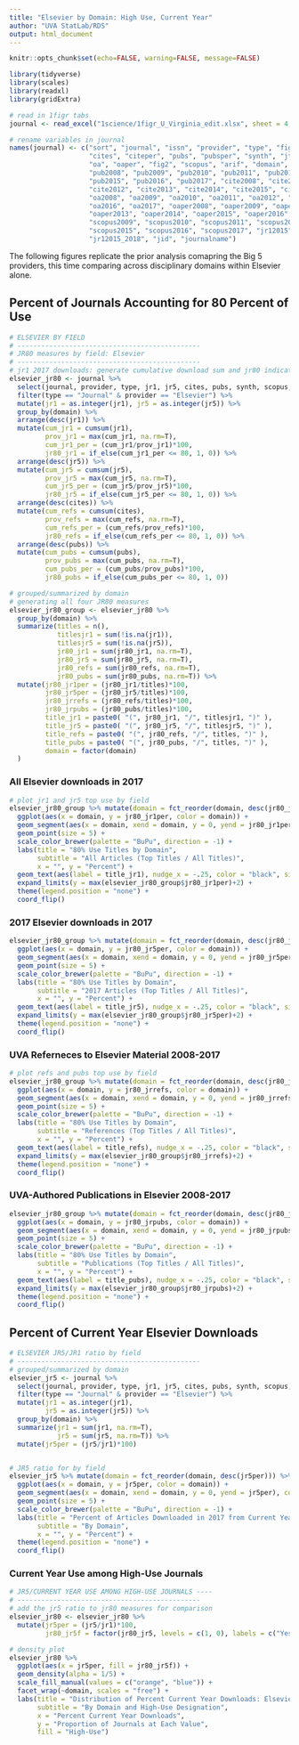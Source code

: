 ```yaml
---
title: "Elsevier by Domain: High Use, Current Year"
author: "UVA StatLab/RDS"
output: html_document
---
```


```r
knitr::opts_chunk$set(echo=FALSE, warning=FALSE, message=FALSE)
```

```r
library(tidyverse)
library(scales)
library(readxl)
library(gridExtra)

# read in 1figr tabs
journal <- read_excel("1science/1figr_U_Virginia_edit.xlsx", sheet = 4, skip = 8)

# rename variables in journal
names(journal) <- c("sort", "journal", "issn", "provider", "type", "fig1", "jr1", "jr5", "currentper",
                    "cites", "citeper", "pubs", "pubsper", "synth", "jtier", "subtier", "dupes",
                    "oa", "oaper", "fig2", "scopus", "arif", "domain", "field", "subfield", 
                    "pub2008", "pub2009", "pub2010", "pub2011", "pub2012", "pub2013", "pub2014",
                    "pub2015", "pub2016", "pub2017", "cite2008", "cite2009", "cite2010", "cite2011",
                    "cite2012", "cite2013", "cite2014", "cite2015", "cite2016", "cite2017", 
                    "oa2008", "oa2009", "oa2010", "oa2011", "oa2012", "oa2013", "oa2014", "oa2015", 
                    "oa2016", "oa2017", "oaper2008", "oaper2009", "oaper2010", "oaper2011", "oaper2012",
                    "oaper2013", "oaper2014", "oaper2015", "oaper2016", "oaper2017", "scopus2008",
                    "scopus2009", "scopus2010", "scopus2011", "scopus2012", "scopus2013", "scopus2014",
                    "scopus2015", "scopus2016", "scopus2017", "jr12015", "jr12016", "jr12017", "jr12018",
                    "jr12015_2018", "jid", "journalname")
```

The following figures replicate the prior analysis comapring the Big 5 providers, this time comparing across disciplinary domains within Elsevier alone.

## Percent of Journals Accounting for 80 Percent of Use

```r
# ELSEVIER BY FIELD
# ----------------------------------------------
# JR80 measures by field: Elsevier
# ----------------------------------------------
# jr1 2017 downloads: generate cumulative download sum and jr80 indicator
elsevier_jr80 <- journal %>% 
  select(journal, provider, type, jr1, jr5, cites, pubs, synth, scopus, domain, field, jid) %>% 
  filter(type == "Journal" & provider == "Elsevier") %>% 
  mutate(jr1 = as.integer(jr1), jr5 = as.integer(jr5)) %>% 
  group_by(domain) %>% 
  arrange(desc(jr1)) %>% 
  mutate(cum_jr1 = cumsum(jr1),
         prov_jr1 = max(cum_jr1, na.rm=T),
         cum_jr1_per = (cum_jr1/prov_jr1)*100,
         jr80_jr1 = if_else(cum_jr1_per <= 80, 1, 0)) %>% 
  arrange(desc(jr5)) %>% 
  mutate(cum_jr5 = cumsum(jr5),
         prov_jr5 = max(cum_jr5, na.rm=T),
         cum_jr5_per = (cum_jr5/prov_jr5)*100,
         jr80_jr5 = if_else(cum_jr5_per <= 80, 1, 0)) %>% 
  arrange(desc(cites)) %>% 
  mutate(cum_refs = cumsum(cites),
         prov_refs = max(cum_refs, na.rm=T),
         cum_refs_per = (cum_refs/prov_refs)*100,
         jr80_refs = if_else(cum_refs_per <= 80, 1, 0)) %>% 
  arrange(desc(pubs)) %>% 
  mutate(cum_pubs = cumsum(pubs),
         prov_pubs = max(cum_pubs, na.rm=T),
         cum_pubs_per = (cum_pubs/prov_pubs)*100,
         jr80_pubs = if_else(cum_pubs_per <= 80, 1, 0))

# grouped/summarized by domain
# generating all four JR80 measures  
elsevier_jr80_group <- elsevier_jr80 %>% 
  group_by(domain) %>% 
  summarize(titles = n(),
            titlesjr1 = sum(!is.na(jr1)),
            titlesjr5 = sum(!is.na(jr5)),
            jr80_jr1 = sum(jr80_jr1, na.rm=T),
            jr80_jr5 = sum(jr80_jr5, na.rm=T),
            jr80_refs = sum(jr80_refs, na.rm=T),
            jr80_pubs = sum(jr80_pubs, na.rm=T)) %>% 
  mutate(jr80_jr1per = (jr80_jr1/titles)*100,
         jr80_jr5per = (jr80_jr5/titles)*100,
         jr80_jrrefs = (jr80_refs/titles)*100,
         jr80_jrpubs = (jr80_pubs/titles)*100,
         title_jr1 = paste0( "(", jr80_jr1, "/", titlesjr1, ")" ),
         title_jr5 = paste0( "(", jr80_jr5, "/", titlesjr5, ")" ),
         title_refs = paste0( "(", jr80_refs, "/", titles, ")" ),
         title_pubs = paste0( "(", jr80_pubs, "/", titles, ")" ),
         domain = factor(domain)
  )
```

### All Elsevier downloads in 2017
```r
# plot jr1 and jr5 top use by field
elsevier_jr80_group %>% mutate(domain = fct_reorder(domain, desc(jr80_jr1per))) %>% 
  ggplot(aes(x = domain, y = jr80_jr1per, color = domain)) + 
  geom_segment(aes(x = domain, xend = domain, y = 0, yend = jr80_jr1per), color = "grey", size = 1) +
  geom_point(size = 5) +
  scale_color_brewer(palette = "BuPu", direction = -1) +
  labs(title = "80% Use Titles by Domain",
       subtitle = "All Articles (Top Titles / All Titles)",
       x = "", y = "Percent") +
  geom_text(aes(label = title_jr1), nudge_x = -.25, color = "black", size = 3) +
  expand_limits(y = max(elsevier_jr80_group$jr80_jr1per)+2) +
  theme(legend.position = "none") +
  coord_flip() 
```

### 2017 Elsevier downloads in 2017
```r
elsevier_jr80_group %>% mutate(domain = fct_reorder(domain, desc(jr80_jr5per))) %>% 
  ggplot(aes(x = domain, y = jr80_jr5per, color = domain)) + 
  geom_segment(aes(x = domain, xend = domain, y = 0, yend = jr80_jr5per), color = "grey", size = 1) +
  geom_point(size = 5) +
  scale_color_brewer(palette = "BuPu", direction = -1) +
  labs(title = "80% Use Titles by Domain",
       subtitle = "2017 Articles (Top Titles / All Titles)",
       x = "", y = "Percent") +
  geom_text(aes(label = title_jr5), nudge_x = -.25, color = "black", size = 3) +
  expand_limits(y = max(elsevier_jr80_group$jr80_jr5per)+2) +
  theme(legend.position = "none") +
  coord_flip() 
```

### UVA Referneces to Elsevier Material 2008-2017
```r
# plot refs and pubs top use by field
elsevier_jr80_group %>% mutate(domain = fct_reorder(domain, desc(jr80_jrrefs))) %>% 
  ggplot(aes(x = domain, y = jr80_jrrefs, color = domain)) + 
  geom_segment(aes(x = domain, xend = domain, y = 0, yend = jr80_jrrefs), color = "grey", size = 1) +
  geom_point(size = 5) +
  scale_color_brewer(palette = "BuPu", direction = -1) +
  labs(title = "80% Use Titles by Domain",
       subtitle = "References (Top Titles / All Titles)",
       x = "", y = "Percent") +
  geom_text(aes(label = title_refs), nudge_x = -.25, color = "black", size = 3) +
  expand_limits(y = max(elsevier_jr80_group$jr80_jrrefs)+2) +
  theme(legend.position = "none") +
  coord_flip() 
```

### UVA-Authored Publications in Elsevier 2008-2017
```r
elsevier_jr80_group %>% mutate(domain = fct_reorder(domain, desc(jr80_jrpubs))) %>% 
  ggplot(aes(x = domain, y = jr80_jrpubs, color = domain)) + 
  geom_segment(aes(x = domain, xend = domain, y = 0, yend = jr80_jrpubs), color = "grey", size = 1) +
  geom_point(size = 5) +
  scale_color_brewer(palette = "BuPu", direction = -1) +
  labs(title = "80% Use Titles by Domain",
       subtitle = "Publications (Top Titles / All Titles)",
       x = "", y = "Percent") +
  geom_text(aes(label = title_pubs), nudge_x = -.25, color = "black", size = 3) +
  expand_limits(y = max(elsevier_jr80_group$jr80_jrpubs)+2) +
  theme(legend.position = "none") +
  coord_flip() 
```

## Percent of Current Year Elsevier Downloads
```r
# ELSEVIER JR5/JR1 ratio by field
# ----------------------------------------------
# grouped/summarized by domain
elsevier_jr5 <- journal %>% 
  select(journal, provider, type, jr1, jr5, cites, pubs, synth, scopus, domain, field, jid) %>% 
  filter(type == "Journal" & provider == "Elsevier") %>% 
  mutate(jr1 = as.integer(jr1),
         jr5 = as.integer(jr5)) %>% 
  group_by(domain) %>% 
  summarize(jr1 = sum(jr1, na.rm=T),
            jr5 = sum(jr5, na.rm=T)) %>% 
  mutate(jr5per = (jr5/jr1)*100)


# JR5 ratio for by field
elsevier_jr5 %>% mutate(domain = fct_reorder(domain, desc(jr5per))) %>% 
  ggplot(aes(x = domain, y = jr5per, color = domain)) + 
  geom_segment(aes(x = domain, xend = domain, y = 0, yend = jr5per), color = "grey", size = 1) +
  geom_point(size = 5) +
  scale_color_brewer(palette = "BuPu", direction = -1) +
  labs(title = "Percent of Articles Downloaded in 2017 from Current Year",
       subtitle = "By Domain",
       x = "", y = "Percent") +
  theme(legend.position = "none") +
  coord_flip() 
```

### Current Year Use among High-Use Journals

```r
# JR5/CURRENT YEAR USE AMONG HIGH-USE JOURNALS ----
# ----------------------------------------------
# add the jr5 ratio to jr80 measures for comparison
elsevier_jr80 <- elsevier_jr80 %>% 
  mutate(jr5per = (jr5/jr1)*100,
         jr80_jr5f = factor(jr80_jr5, levels = c(1, 0), labels = c("Yes", "No")))

# density plot
elsevier_jr80 %>% 
  ggplot(aes(x = jr5per, fill = jr80_jr5f)) + 
  geom_density(alpha = 1/5) +
  scale_fill_manual(values = c("orange", "blue")) +
  facet_wrap(~domain, scales = "free") +
  labs(title = "Distribution of Percent Current Year Downloads: Elsevier",
       subtitle = "By Domain and High-Use Designation",
       x = "Percent Current Year Downloads", 
       y = "Proportion of Journals at Each Value",
       fill = "High-Use") 
```